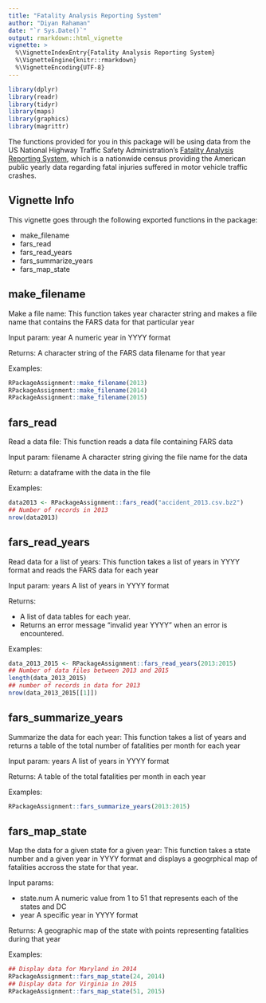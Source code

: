 ```yaml
---
title: "Fatality Analysis Reporting System"
author: "Diyan Rahaman"
date: "`r Sys.Date()`"
output: rmarkdown::html_vignette
vignette: >
  %\VignetteIndexEntry{Fatality Analysis Reporting System}
  %\VignetteEngine{knitr::rmarkdown}
  %\VignetteEncoding{UTF-8}
---
```


```r
library(dplyr)
library(readr)
library(tidyr)
library(maps)
library(graphics)
library(magrittr)
```
The functions provided for you in this package will be using data from the US National Highway Traffic Safety Administration's [Fatality Analysis Reporting System](https://www.nhtsa.gov/research-data/fatality-analysis-reporting-system-fars), which is a nationwide census providing the American public yearly data regarding fatal injuries suffered in motor vehicle traffic crashes.

## Vignette Info

This vignette goes through the following exported functions in the package:

- make_filename
- fars_read
- fars_read_years
- fars_summarize_years
- fars_map_state

## make_filename

Make a file name: This function takes year character string and makes a file name that contains the FARS data for that particular year

Input param: year A numeric year in YYYY format

Returns: A character string of the FARS data filename for that year

Examples:
```r
RPackageAssignment::make_filename(2013)
RPackageAssignment::make_filename(2014)
RPackageAssignment::make_filename(2015)
```

## fars_read

Read a data file: This function reads a data file containing FARS data

Input param: filename A character string giving the file name for the data

Return: a dataframe with the data in the file

Examples:
```r
data2013 <- RPackageAssignment::fars_read("accident_2013.csv.bz2")
## Number of records in 2013
nrow(data2013)
```

## fars_read_years

Read data for a list of years: This function takes a list of years in YYYY format and reads the FARS data for each year

Input param: years A list of years in YYYY format

Returns:

- A list of data tables for each year.
- Returns an error message "invalid year YYYY" when an error is encountered.

Examples:
```r
data_2013_2015 <- RPackageAssignment::fars_read_years(2013:2015)
## Number of data files between 2013 and 2015
length(data_2013_2015)
## number of records in data for 2013
nrow(data_2013_2015[[1]])
```

## fars_summarize_years

Summarize the data for each year: This function takes a list of years and returns a table of the total number of fatalities per month for each year

Input param: years A list of years in YYYY format

Returns: A table of the total fatalities per month in each year

Examples:
```r
RPackageAssignment::fars_summarize_years(2013:2015)
```

## fars_map_state

Map the data for a given state for a given year: This function takes a state number and a given year in YYYY format and displays a geogrphical map of fatalities accross the state for that year.

Input params:

- state.num A numeric value from 1 to 51 that represents each of the states and DC
- year A specific year in YYYY format

Returns: A geographic map of the state with points representing fatalities during that year

Examples:
```r
## Display data for Maryland in 2014
RPackageAssignment::fars_map_state(24, 2014)
## Display data for Virginia in 2015
RPackageAssignment::fars_map_state(51, 2015)
```

